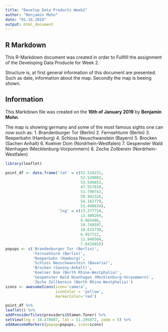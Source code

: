```yaml
---
title: "Develop Data Products Week2"
author: "Benjamin Mohn"
date: "01.16.2019"
output: html_document
---
```


## R Markdown

This R-Markdown document was created in order to Fullfill the assignment of the Developing Data Producte for Week 2.  

Structure is, at first general information of this document are presented. Such as date, information about the map. Secondly the map is beeing shown.

## Information
This Markdown file was created on the **16th of January 2019** by **Benjamin Mohn**.

The map is showing germany and some of the most famous sights one can now such as: 
1. Brandenburger Tor (Berlin)
2. Fernsehturm (Berlin)
3. Reeperbahn (Hamburg)
4. Schloss Neuschwanstein (Bayern)
5. Brocken (Sachen Anhalt)
6. Koelner Dom (Nordrhein-Westfalen)
7. Gespenster Wald Nienhagen (Mecklenburg-Vorpommern)
8. Zeche Zollberein (Nordrhein-Westfalen)
```r
library(leaflet)
```

```r
point_df <- data.frame('lat' = c(52.516231, 
                                 52.520803, 
                                 53.549853, 
                                 47.557610, 
                                 51.799742,
                                 50.941326,
                                 54.162779,
                                 51.490034),
                       'lng' = c(13.377724,
                                 13.409269,
                                 9.965406,
                                 10.749597,
                                 10.615730,
                                 6.957722,
                                 11.940504,
                                 7.041685))
popups <- c('Brandenburger Tor (Berlin)',
            'Fernsehturm (Berlin)',
            'Reeperbahn (Hamburg)',
            'Schloss Neuschwanstein (Bavaria)',
            'Brocken (Saxony-Anhalt)',
            'Koelner Dom (North Rhine-Westphalia)',
            'Gespenster Wald Nienhagen (Mecklenburg-Vorpommern)',
            'Zeche Zollberein (North Rhine-Westphalia)')
icons <- awesomeIcons(icon='camera',
                      iconColor = 'yellow',
                      markerColor='red')
```

```r
point_df %>% 
leaflet() %>% 
addProviderTiles(providers$Stamen.Toner) %>%
setView(lng = 10.478087, lat = 51.295872, zoom = 5) %>%
addAwesomeMarkers(popup=popups, icon=icons)
```